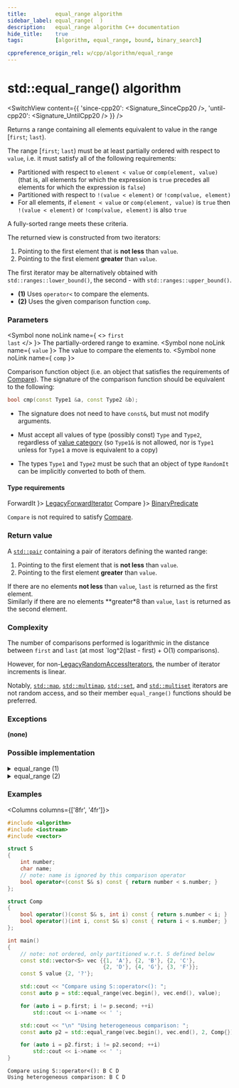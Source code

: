 ```yaml
---
title:         equal_range algorithm
sidebar_label: equal_range(  )
description:   equal_range algorithm C++ documentation
hide_title:    true
tags:          [algorithm, equal_range, bound, binary_search]

cppreference_origin_rel: w/cpp/algorithm/equal_range
---
```



<!-- Terms -->


<!----------------- Codes ---------------------->


# std::equal_range() algorithm

<SwitchView content={{
  'since-cpp20': <Signature_SinceCpp20 />,
  'until-cpp20': <Signature_UntilCpp20 />
}} />

Returns a range containing all elements equivalent to value in the range [`first`; `last`).

The range [`first`; `last`) must be at least partially ordered with respect to `value`, i.e. it must satisfy all of the following requirements:
- Partitioned with respect to `element < value` or `comp(element, value)` (that is, all elements for which the expression is `true` precedes all elements for which the expression is `false`)
- Partitioned with respect to `!(value < element)` or `!comp(value, element)`
- For all elements, if `element < value` or `comp(element, value)` is `true` then `!(value < element)` or `!comp(value, element)` is also `true`

A fully-sorted range meets these criteria.

The returned view is constructed from two iterators:
  1. Pointing to the first element that is **not less** than `value`.
  2. Pointing to the first element **greater** than `value`.

The first iterator may be alternatively obtained with `std::ranges::lower_bound()`, the second - with `std::ranges::upper_bound()`.

- **(1)** Uses `operator<` to compare the elements.
- **(2)** Uses the given comparison function `comp`.

### Parameters

<SymbolTable>

  <Symbol none noLink name={ <> <code>first</code> <br/> <code>last</code> </> }>
    The partially-ordered range to examine.
  </Symbol>
  <Symbol none noLink name={ <code>value</code> }>
    The value to compare the elements to.
  </Symbol>
  <Symbol none noLink name={ <code>comp</code> }>

Comparison function object (i.e. an object that satisfies the requirements of [Compare](/docs/named_req/Compare)).
The signature of the comparison function should be equivalent to the following:
```cpp
bool cmp(const Type1 &a, const Type2 &b);
```
- The signature does not need to have `const&`, but must not modify arguments.
- Must accept all values of type (possibly const) `Type` and `Type2`, regardless of [value category](#) (so `Type1&` is not allowed, <Since v='cpp11'>nor is <code>Type1</code> unless for <code>Type1</code> a move is equivalent to a copy</Since>)
- The types `Type1` and `Type2` must be such that an object of type `RandomIt` can be implicitly converted to both of them.


  </Symbol>


</SymbolTable>

#### Type requirements

<SymbolTable>
  <Symbol none noLink name={ <code>ForwardIt</code> }>
    <a href="/docs/named_req/LegacyForwardIterator">LegacyForwardIterator</a>
  </Symbol>
  <Symbol none noLink name={ <code>Compare</code> }>
    <a href="/docs/named_req/BinaryPredicate">BinaryPredicate</a>
  </Symbol>
</SymbolTable>

`Compare` is not required to satisfy [Compare](/docs/named_req/Compare).

### Return value

A [`std::pair`](#) containing a pair of iterators defining the wanted range:
  1. Pointing to the first element that is **not less** than `value`.
  2. Pointing to the first element **greater** than `value`.

If there are no elements **not less** than `value`, `last` is returned as the first element.  
Similarly if there are no elements **greater*8 than `value`, `last` is returned as the second element.

### Complexity

The number of comparisons performed is logarithmic in the distance between `first` and `last` (at most `log^2(last - first) + O(1) comparisons).

However, for non-[LegacyRandomAccessIterators](/docs/named_req/LegacyRandomAccessIterators), the number of iterator increments is linear.

Notably, [`std::map`](/docs/std/containers/maps/map), [`std::multimap`](/docs/std/containers/maps/multimap),
[`std::set`](/docs/std/containers/sets/set), and [`std::multiset`](/docs/std/containers/sets/multiset) iterators are not random access,
and so their member `equal_range()` functions should be preferred.

### Exceptions

**(none)**

### Possible implementation

<details>
<summary>equal_range (1)</summary>

```cpp
template<class ForwardIt, class T>
std::pair<ForwardIt, ForwardIt>
    equal_range(ForwardIt first, ForwardIt last, const T& value)
{
    return std::make_pair(std::lower_bound(first, last, value),
                          std::upper_bound(first, last, value));
}
```

</details>

<details>
<summary>equal_range (2)</summary>

```cpp
template<class ForwardIt, class T, class Compare>
std::pair<ForwardIt, ForwardIt>
    equal_range(ForwardIt first, ForwardIt last, const T& value, Compare comp)
{
    return std::make_pair(std::lower_bound(first, last, value, comp),
                          std::upper_bound(first, last, value, comp));
}
```

</details>

### Examples

<Columns columns={['8fr', '4fr']}>
<div>

```cpp title='Main.cpp' showLineNumbers
#include <algorithm>
#include <iostream>
#include <vector>

struct S
{
    int number;
    char name;
    // note: name is ignored by this comparison operator
    bool operator<(const S& s) const { return number < s.number; }
};

struct Comp
{
    bool operator()(const S& s, int i) const { return s.number < i; }
    bool operator()(int i, const S& s) const { return i < s.number; }
};

int main()
{
    // note: not ordered, only partitioned w.r.t. S defined below
    const std::vector<S> vec {{1, 'A'}, {2, 'B'}, {2, 'C'},
                              {2, 'D'}, {4, 'G'}, {3, 'F'}};
    const S value {2, '?'};

    std::cout << "Compare using S::operator<(): ";
    const auto p = std::equal_range(vec.begin(), vec.end(), value);

    for (auto i = p.first; i != p.second; ++i)
        std::cout << i->name << ' ';

    std::cout << "\n" "Using heterogeneous comparison: ";
    const auto p2 = std::equal_range(vec.begin(), vec.end(), 2, Comp{});

    for (auto i = p2.first; i != p2.second; ++i)
        std::cout << i->name << ' ';
}
```

</div>
<div>

```plaintext title="Output"
Compare using S::operator<(): B C D 
Using heterogeneous comparison: B C D
```

</div>
</Columns>
